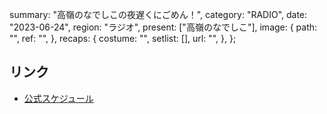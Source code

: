   summary: "高嶺のなでしこの夜遅くにごめん！",
  category: "RADIO",
  date: "2023-06-24",
  region: "ラジオ",
  present: ["高嶺のなでしこ"],
  image: {
    path: "",
    ref: "",
  },
  recaps: {
    costume: "",
    setlist: [],
    url: "",
  },
};

## リンク

- [公式スケジュール](https://takanenonadeshiko.jp/?p=1009)
